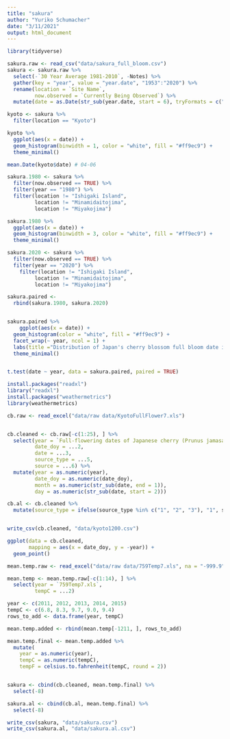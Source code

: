 ```yaml
---
title: "sakura"
author: "Yuriko Schumacher"
date: "3/11/2021"
output: html_document
---
```


```r
library(tidyverse)

sakura.raw <- read_csv("data/sakura_full_bloom.csv")
sakura <- sakura.raw %>% 
  select(-`30 Year Average 1981-2010`, -Notes) %>% 
  gather(key = "year", value = "year.date", "1953":"2020") %>% 
  rename(location = `Site Name`,
         now.observed = `Currently Being Observed`) %>% 
  mutate(date = as.Date(str_sub(year.date, start = 6), tryFormats = c("%m-%d", "%m/%d")))

kyoto <- sakura %>% 
  filter(location == "Kyoto") 

kyoto %>% 
  ggplot(aes(x = date)) +
  geom_histogram(binwidth = 1, color = "white", fill = "#ff9ec9") +
  theme_minimal()

mean.Date(kyoto$date) # 04-06

sakura.1980 <- sakura %>% 
  filter(now.observed == TRUE) %>% 
  filter(year == "1980") %>% 
  filter(location != "Ishigaki Island",
         location != "Minamidaitojima",
         location != "Miyakojima")

sakura.1980 %>% 
  ggplot(aes(x = date)) +
  geom_histogram(binwidth = 3, color = "white", fill = "#ff9ec9") +
  theme_minimal()

sakura.2020 <- sakura %>% 
  filter(now.observed == TRUE) %>% 
  filter(year == "2020") %>% 
    filter(location != "Ishigaki Island",
         location != "Minamidaitojima",
         location != "Miyakojima")

sakura.paired <-  
  rbind(sakura.1980, sakura.2020)


sakura.paired %>% 
    ggplot(aes(x = date)) +
  geom_histogram(color = "white", fill = "#ff9ec9") +
  facet_wrap(~ year, ncol = 1) +
  labs(title ="Distribution of Japan's cherry blossom full bloom date in 1980 and 2020") +
  theme_minimal()


t.test(date ~ year, data = sakura.paired, paired = TRUE)

```


```r
install.packages("readxl")
library("readxl")
install.packages("weathermetrics")
library(weathermetrics)

cb.raw <- read_excel("data/raw data/KyotoFullFlower7.xls")


cb.cleaned <- cb.raw[-c(1:25), ] %>% 
  select(year = `Full-flowering dates of Japanese cherry (Prunus jamasakura) at Kyoto, Japan. (Latest version, Jun. 12, 2012)`,
         date_doy = ...2,
         date = ...3,
         source_type = ...5,
         source = ...6) %>% 
  mutate(year = as.numeric(year), 
         date_doy = as.numeric(date_doy),
         month = as.numeric(str_sub(date, end = 1)),
         day = as.numeric(str_sub(date, start = 2)))

cb.al <- cb.cleaned %>% 
  mutate(source_type = ifelse(source_type %in% c("1", "2", "3"), "1", source_type))


write_csv(cb.cleaned, "data/kyoto1200.csv")

ggplot(data = cb.cleaned,
       mapping = aes(x = date_doy, y = -year)) +
  geom_point()
```


```r
mean.temp.raw <- read_excel("data/raw data/759Temp7.xls", na = "-999.9")

mean.temp <- mean.temp.raw[-c(1:14), ] %>%
  select(year = `759Temp7.xls`,
         tempC = ...2) 

year <- c(2011, 2012, 2013, 2014, 2015)
tempC <- c(6.8, 8.3, 9.7, 9.0, 9.4)
rows_to_add <- data.frame(year, tempC)

mean.temp.added <- rbind(mean.temp[-1211, ], rows_to_add)

mean.temp.final <- mean.temp.added %>% 
  mutate(
    year = as.numeric(year),
    tempC = as.numeric(tempC),
    tempF = celsius.to.fahrenheit(tempC, round = 2))


sakura <- cbind(cb.cleaned, mean.temp.final) %>% 
  select(-8)

sakura.al <- cbind(cb.al, mean.temp.final) %>% 
  select(-8)

write_csv(sakura, "data/sakura.csv")
write_csv(sakura.al, "data/sakura.al.csv")
```

```r

```

